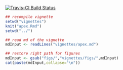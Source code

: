 [![Travis-CI Build Status](https://travis-ci.org/thibautjombart/apex.png?branch=master)](https://travis-ci.org/thibautjombart/apex)

```r
## recompile vignette
setwd("vignettes")
knit("apex.Rmd")
setwd("../")
```

```r
## read md of the vignette
mdInput <- readLines("vignettes/apex.md")

## restore right path for figures
mdInput <- gsub("figs/","vignettes/figs/",mdInput)
cat(paste(mdInput,collapse="\n"))
```

